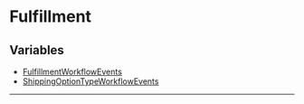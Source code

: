 
# Fulfillment

## Variables

- [FulfillmentWorkflowEvents](../Fulfillment/variables/events.Fulfillment.FulfillmentWorkflowEvents/page.mdx)
- [ShippingOptionTypeWorkflowEvents](../Fulfillment/variables/events.Fulfillment.ShippingOptionTypeWorkflowEvents/page.mdx)

___
